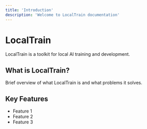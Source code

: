 ```yaml
---
title: 'Introduction'
description: 'Welcome to LocalTrain documentation'
---
```


# LocalTrain

LocalTrain is a toolkit for local AI training and development.

## What is LocalTrain?

Brief overview of what LocalTrain is and what problems it solves.

## Key Features

- Feature 1
- Feature 2
- Feature 3